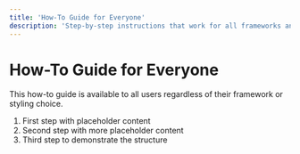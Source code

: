 ```yaml
---
title: 'How-To Guide for Everyone'
description: 'Step-by-step instructions that work for all frameworks and styles'
---
```


# How-To Guide for Everyone

This how-to guide is available to all users regardless of their framework or styling choice.

1. First step with placeholder content
2. Second step with more placeholder content
3. Third step to demonstrate the structure
